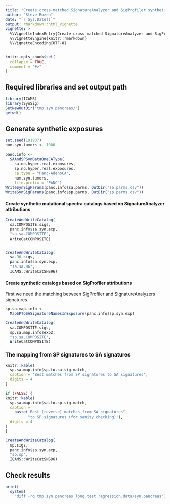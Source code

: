 ```yaml
---
title: "Create cross-matched SignatureAnalyzer and SigProfiler synthetic data similar to pancreatic adenocarcinomas"
author: "Steve Rozen"
date: "`r Sys.Date()`"
output: rmarkdown::html_vignette
vignette: >
  %\VignetteIndexEntry{Create cross-matched SignatureAnalyzer and SigProfiler synthetic data similar to pancreatic adenocarcinomas}
  %\VignetteEngine{knitr::rmarkdown}
  %\VignetteEncoding{UTF-8}
---
```


```r
knitr::opts_chunk$set(
  collapse = TRUE,
  comment = "#>"
)
```

## Required libraries and set output path

```r
library(ICAMS)
library(SynSig)
SetNewOutDir("tmp.syn.pancreas/")
getwd()
```

## Generate synthetic exposures

```r
set.seed(191907)
num.syn.tumors <- 1000
```

```r
panc.info <- 
  SAAndSPSynDataOneCAType(
    sa.no.hyper.real.exposures,
    sp.no.hyper.real.exposures,
    ca.type = "Panc-AdenoCA",
    num.syn.tumors,
    file.prefix = "PANC")
WriteSynSigParams(panc.info$sa.parms, OutDir("sa.parms.csv"))
WriteSynSigParams(panc.info$sp.parms, OutDir("sp.parms.csv"))
```

#### Create synthetic mutational spectra catalogs based on SignatureAnalyzer attributions

```r
CreateAndWriteCatalog(
  sa.COMPOSITE.sigs,
  panc.info$sa.syn.exp,
  "sa.sa.COMPOSITE",
  WriteCatCOMPOSITE)


CreateAndWriteCatalog(
  sa.96.sigs,
  panc.info$sa.syn.exp,
  "sa.sa.96",
  ICAMS::WriteCatSNS96)

```

#### Create synthetic catalogs based on SigProfiler attributions

First we need the matching between SigProfiler
and SignatureAnalyzers signatures.

```r
sp.sa.map.info <-
  MapSPToSASignatureNamesInExposure(panc.info$sp.syn.exp)

CreateAndWriteCatalog(
  sa.COMPOSITE.sigs,
  sp.sa.map.info$exp2,
  "sp.sa.COMPOSITE",
  WriteCatCOMPOSITE)
```

### The mapping from SP signatures to SA signatures

```r
knitr::kable(
  sp.sa.map.info$sp.to.sa.sig.match, 
  caption = 'Best matches from SP signatures to SA signatures',
  digits = 4
)
```
```r
if (FALSE) {
knitr::kable(
  sp.sa.map.info$sa.to.sp.sig.match, 
  caption =
    paste('Best (reverse) matches from SA signatures",
          "to SP signatures (for sanity checking)'),
  digits = 4
)
}
```


```r
CreateAndWriteCatalog(
  sp.sigs,
  panc.info$sp.syn.exp,
  "sp.sp",
  ICAMS::WriteCatSNS96)

```

## Check results

```r
print(
  system(
    "diff -rq tmp.syn.pancreas long.test.regression.data/syn.pancreas"))

```

